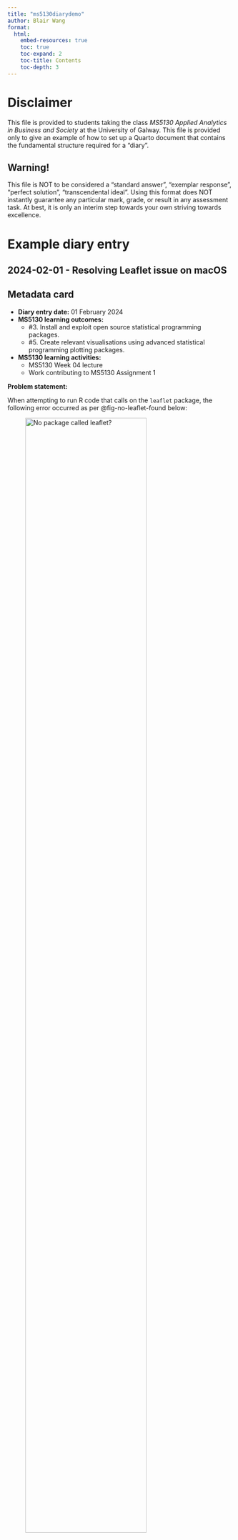 ```yaml
---
title: "ms5130diarydemo"
author: Blair Wang
format:
  html:
    embed-resources: true
    toc: true
    toc-expand: 2
    toc-title: Contents
    toc-depth: 3
---
```


# Disclaimer

This file is provided to students taking the class _MS5130 Applied Analytics in Business and Society_ at the University of Galway.
This file is provided only to give an example of how to set up a Quarto document that contains the fundamental structure required for a "diary".

::: {.callout-important}
# Warning!

This file is NOT to be considered a "standard answer", "exemplar response", "perfect solution", "transcendental ideal". Using this format does NOT instantly guarantee any particular mark, grade, or result in any assessment task. At best, it is only an interim step towards your own striving towards excellence.
:::

# Example diary entry

## 2024-02-01 - Resolving Leaflet issue on macOS

::: {.callout-note}
# Metadata card

- **Diary entry date:** 01 February 2024
- **MS5130 learning outcomes:**
  - #3. Install and exploit open source statistical programming packages.
  - #5. Create relevant visualisations using advanced statistical programming plotting packages.
- **MS5130 learning activities:**
  - MS5130 Week 04 lecture
  - Work contributing to MS5130 Assignment 1
:::

**Problem statement:**

When attempting to run R code that calls on the `leaflet` package, the following error occurred as per @fig-no-leaflet-found below:

![No package called `leaflet`?](images/no-leaflet-found.png){#fig-no-leaflet-found width=80%}


**Solution statement:**

In order to investigate further, I scrolled through the console output in RStudio. The following part of the console output drew my attention, even though I do not fully understand it, as depicted in @fig-gdcal-config below.

![Something wrong with `gdal-config`?](images/gdal-config.png){#fig-gdcal-config width=80%}

I have never heard of `gdal-config` before, so I performed a Google search for "gdal-config", which directed me to [Stack Overflow #12141422](https://stackoverflow.com/questions/12141422/error-gdal-config-not-found-while-installing-r-dependent-packages-whereas-gdal):

One of the posts on that thread, [#57986572](https://stackoverflow.com/a/57986572), suggested that it is necessary on macOS to install `gdal` at the level of the operating system, using Homebrew, i.e., `brew install gdal`. I therefore performed that step; however, I then received a similar error message about `proj` missing, which prompted me to perform a similar search about `proj`, taking me to Stack Overflow [#30034372](https://stackoverflow.com/a/30034372), which advised me to similarly install `proj` using Homebrew. So, I performed the following overall installation of packages using Homebrew:

```zsh
brew install gdal proj
```

At this stage, however, I continued to experience problems with Leaflet in RStudio even though I installed the required underlying packages. The error message that I received was as follows: _"error: libproj or sqlite3 not found in standard or given locations"_.

I performed a Google Search for that exact error message, which took me to a discussion thread on GitHub, [#1894 on r-spatial/sf](https://github.com/r-spatial/sf/issues/1894). The solution was revealed by the user **pat-s** (see [their comment here](https://github.com/r-spatial/sf/issues/1894#issuecomment-1025559431)), who advised a customised version of `install.packages(...)` in RStudio, as follows:

```r
install.packages("terra", type = "source", configure.args = c("--with-sqlite3-lib=/opt/homebrew/opt/sqlite/lib", "--with-proj-lib=/opt/homebrew/opt/proj/lib"))

install.packages("leaflet", type = "source", configure.args = c("--with-sqlite3-lib=/opt/homebrew/opt/sqlite/lib", "--with-proj-lib=/opt/homebrew/opt/proj/lib"))
```

Now, once I performed all required steps in both Homebrew and RStudio, it all works!

To contribute to the open-source community using Leaflet in Quarto/RStudio, I made my findings available to the public on GitHub here: https://github.com/blairw/docs-leaflet-rstudio-macos

A happy ending! 😊